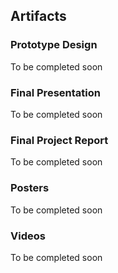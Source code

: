 ## Artifacts

### Prototype Design

To be completed soon

### Final Presentation

To be completed soon

### Final Project Report

To be completed soon

### Posters

To be completed soon

### Videos

To be completed soon